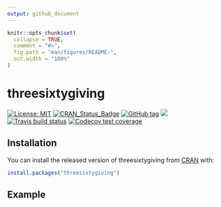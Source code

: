 ```yaml
---
output: github_document
---
```


<!-- README.md is generated from README.Rmd. Please edit that file -->

```r
knitr::opts_chunk$set(
  collapse = TRUE,
  comment = "#>",
  fig.path = "man/figures/README-",
  out.width = "100%"
)
```


# threesixtygiving

<!-- badges: start -->
[![License: MIT](https://img.shields.io/badge/License-MIT-blue.svg)](https://opensource.org/licenses/MIT)
[![CRAN_Status_Badge](https://www.r-pkg.org/badges/version/threesixtygiving)](https://cran.r-project.org/package=threesixtygiving)
[![GitHub tag](https://img.shields.io/github/tag/evanodell/threesixtygiving.svg)](https://github.com/evanodell/threesixtygiving)
[![](https://cranlogs.r-pkg.org/badges/grand-total/threesixtygiving)](https://dgrtwo.shinyapps.io/cranview/)
[![Travis build status](https://travis-ci.org/evanodell/threesixtygiving.svg?branch=master)](https://travis-ci.org/evanodell/threesixtygiving)
[![Codecov test coverage](https://codecov.io/gh/evanodell/threesixtygiving/branch/master/graph/badge.svg)](https://codecov.io/gh/evanodell/threesixtygiving?branch=master)
<!-- badges: end -->



## Installation

You can install the released version of threesixtygiving from [CRAN](https://CRAN.R-project.org) with:

``` r
install.packages("threesixtygiving")
```

## Example

